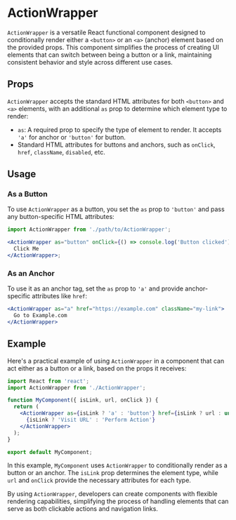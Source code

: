 # ActionWrapper

`ActionWrapper` is a versatile React functional component designed to conditionally render either a `<button>` or an `<a>` (anchor) element based on the provided props. This component simplifies the process of creating UI elements that can switch between being a button or a link, maintaining consistent behavior and style across different use cases.

## Props

`ActionWrapper` accepts the standard HTML attributes for both `<button>` and `<a>` elements, with an additional `as` prop to determine which element type to render:

- `as`: A required prop to specify the type of element to render. It accepts `'a'` for anchor or `'button'` for button.
- Standard HTML attributes for buttons and anchors, such as `onClick`, `href`, `className`, `disabled`, etc.

## Usage

### As a Button

To use `ActionWrapper` as a button, you set the `as` prop to `'button'` and pass any button-specific HTML attributes:

```jsx
import ActionWrapper from './path/to/ActionWrapper';

<ActionWrapper as="button" onClick={() => console.log('Button clicked')} className="my-button">
  Click Me
</ActionWrapper>;
```

### As an Anchor

To use it as an anchor tag, set the `as` prop to `'a'` and provide anchor-specific attributes like `href`:

```jsx
<ActionWrapper as="a" href="https://example.com" className="my-link">
  Go to Example.com
</ActionWrapper>
```

## Example

Here's a practical example of using `ActionWrapper` in a component that can act either as a button or a link, based on the props it receives:

```jsx
import React from 'react';
import ActionWrapper from './ActionWrapper';

function MyComponent({ isLink, url, onClick }) {
  return (
    <ActionWrapper as={isLink ? 'a' : 'button'} href={isLink ? url : undefined} onClick={onClick}>
      {isLink ? 'Visit URL' : 'Perform Action'}
    </ActionWrapper>
  );
}

export default MyComponent;
```

In this example, `MyComponent` uses `ActionWrapper` to conditionally render as a button or an anchor. The `isLink` prop determines the element type, while `url` and `onClick` provide the necessary attributes for each type.

By using `ActionWrapper`, developers can create components with flexible rendering capabilities, simplifying the process of handling elements that can serve as both clickable actions and navigation links.
